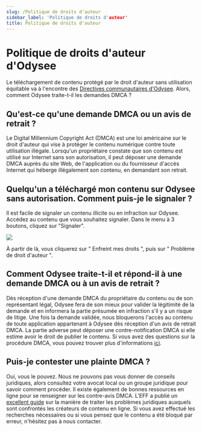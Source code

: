 ---
slug: /Politique de droits d'auteur
sidebar_label: 'Politique de droits d'auteur'
title: Politique de droits d'auteur
---

# Politique de droits d'auteur d'Odysee

Le téléchargement de contenu protégé par le droit d'auteur sans utilisation équitable va à l'encontre des [Directives communautaires d'Odysee](https://help.odysee.tv/communityguidelines). Alors, comment Odysee traite-t-il les demandes DMCA ?

## Qu'est-ce qu'une demande DMCA ou un avis de retrait ?
Le Digital Millennium Copyright Act (DMCA) est une loi américaine sur le droit d'auteur qui vise à protéger le contenu numérique contre toute utilisation illégale. Lorsqu'un propriétaire constate que son contenu est utilisé sur Internet sans son autorisation, il peut déposer une demande DMCA auprès du site Web, de l'application ou du fournisseur d'accès Internet qui héberge illégalement son contenu, en demandant son retrait.

## Quelqu'un a téléchargé mon contenu sur Odysee sans autorisation. Comment puis-je le signaler ?
Il est facile de signaler un contenu illicite ou en infraction sur Odysee. Accédez au contenu que vous souhaitez signaler. Dans le menu à 3 boutons, cliquez sur "Signaler".

![](https://i.imgur.com/aohcHVG.png)

À partir de là, vous cliquerez sur " Enfreint mes droits ", puis sur " Problème de droit d'auteur ".

## Comment Odysee traite-t-il et répond-il à une demande DMCA ou à un avis de retrait ?
Dès réception d'une demande DMCA du propriétaire du contenu ou de son représentant légal, Odysee fera de son mieux pour valider la légitimité de la demande et en informera la partie présumée en infraction s'il y a un risque de litige. Une fois la demande validée, nous bloquerons l'accès au contenu de toute application appartenant à Odysee dès réception d'un avis de retrait DMCA. La partie adverse peut déposer une contre-notification DMCA si elle estime avoir le droit de publier le contenu. Si vous avez des questions sur la procédure DMCA, vous pouvez trouver plus d'informations [ici](https://www.dmca.com/faq/What-is-a-DMCA-Takedown?_ga=2.159224446.539423696.1634061780-1382771933.1616852399).

## Puis-je contester une plainte DMCA ?
Oui, vous le pouvez. Nous ne pouvons pas vous donner de conseils juridiques, alors consultez votre avocat local ou un groupe juridique pour savoir comment procéder. Il existe également de bonnes ressources en ligne pour se renseigner sur les contre-avis DMCA. L'EFF a publié un [excellent guide](https://www.eff.org/issues/intellectual-property/guide-to-youtube-removals?_ga=2.164141691.539423696.1634061780-1382771933.1616852399) sur la manière de traiter les problèmes juridiques auxquels sont confrontés les créateurs de contenu en ligne. Si vous avez effectué les recherches nécessaires ou si vous pensez que le contenu a été bloqué par erreur, n'hésitez pas à nous contacter.
